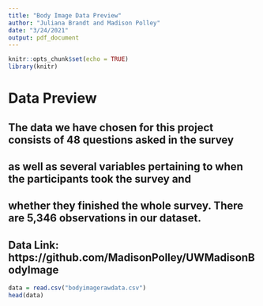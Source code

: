 ---
title: "Body Image Data Preview"
author: "Juliana Brandt and Madison Polley"
date: "3/24/2021"
output: pdf_document
---

```{r setup, include=FALSE}
knitr::opts_chunk$set(echo = TRUE)
library(knitr)
```

# Data Preview

## The data we have chosen for this project consists of 48 questions asked in the survey 
## as well as several variables pertaining to when the participants took the survey and 
## whether they finished the whole survey. There are 5,346 observations in our dataset.

## Data Link: https://github.com/MadisonPolley/UWMadisonBodyImage

```{r}
data = read.csv("bodyimagerawdata.csv")
head(data)
```

